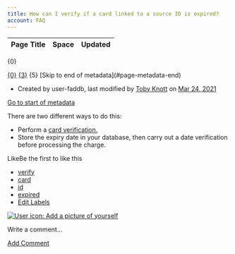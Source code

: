 ```yaml
---
title: How can I verify if a card linked to a source ID is expired?
account: FAQ 
---
```


<table class="aui"> <thead> <tr class="header"> <th class="search-result-title">Page Title</th> <th class="search-result-space">Space</th> <th class="search-result-date">Updated</th> </tr> </thead> </table> <p class="search-result-count">{0}</p> <tr class="search-result"> <td class="search-result-title"><a href="{1}" class="content-type-{2}"><span>{0}</span></a></td> <td class="search-result-space"><a class="space" href="/display/{4}/" title="{3}">{3}</a></td> <td class="search-result-date"><span class="date" title="{6}">{5}</span></td> </tr> [Skip to end of metadata](#page-metadata-end)

*   Created by user-faddb, last modified by [Toby Knott](    /display/~toby.knott
    ) on [Mar 24, 2021](/pages/diffpagesbyversion.action?pageId=721112&selectedPageVersions=5&selectedPageVersions=6 "Show changes")

[Go to start of metadata](#page-metadata-start)

There are two different ways to do this:

*   Perform a [card verification.](/risk-management/card-verification)
*   Store the expiry date in your database, then carry out a date verification before processing the charge.

  

LikeBe the first to like this

*   [verify](/label/FAQ/verify)
*   [card](/label/FAQ/card)
*   [id](/label/FAQ/id)
*   [expired](/label/FAQ/expired)
*   [Edit Labels](# "Edit Labels (Type 'l')")

[![User icon: Add a picture of yourself](/s/en_GB/7901/abf7b35644d5a5d1d7e4b0969a83e8eb2b569fb5/_/images/icons/profilepics/add_profile_pic.svg)](/users/profile/editmyprofilepicture.action)

Write a comment…

[Add Comment](/pages/viewpage.action?pageId=721112&showComments=true&showCommentArea=true#addcomment)
